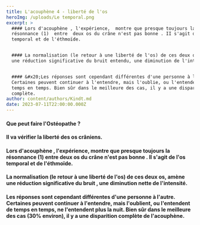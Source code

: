 ```yaml
---
title: L'acouphène 4 - liberté de l'os
heroImg: /uploads/Le temporal.png
excerpt: >
  #### Lors d'acouphène , l'expérience,  montre que presque toujours la
  résonnance (1)  entre  deux os du crâne n'est pas bonne . II s'agit de l'os
  temporal et de l'éthmoïde.


  #### La normalisation (le retour à une liberté de l'os) de ces deux os, amène
  une réduction significative du bruit entendu, une diminution de l'intensité.


  #### &#x20;Les réponses sont cependant différentes d'une personne à l'autre.
  Certaines peuvent continuer à l'entendre, mais l'oublie, ou l'entendent de
  temps en temps. Bien sûr dans le meilleure des cas, il y a une disparition
  complète.
author: content/authors/Kindt.md
date: 2023-07-11T22:00:00.000Z
---
```


#### Que peut faire l'Ostéopathe ?

<Space height={20} />

#### Il va vérifier la liberté des os crâniens.

<Space height={12} />

#### Lors d'acouphène , l'expérience,  montre que presque toujours la résonnance (1)  entre  deux os du crâne n'est pas bonne . II s'agit de l'os temporal et de l'éthmoïde.

<Space height={10} />

#### La normalisation (le retour à une liberté de l'os) de ces deux os, amène une réduction significative du bruit , une diminution  nette de l'intensité.

<Space height={10} />

#### &#x20;Les réponses sont cependant différentes d'une personne à l'autre. Certaines peuvent continuer à l'entendre, mais l'oublient, ou l'entendent de temps en temps, ne l'entendent plus la nuit. Bien sûr dans le meilleure des cas (30% environ), il y a une disparition complète de l'acouphène.
